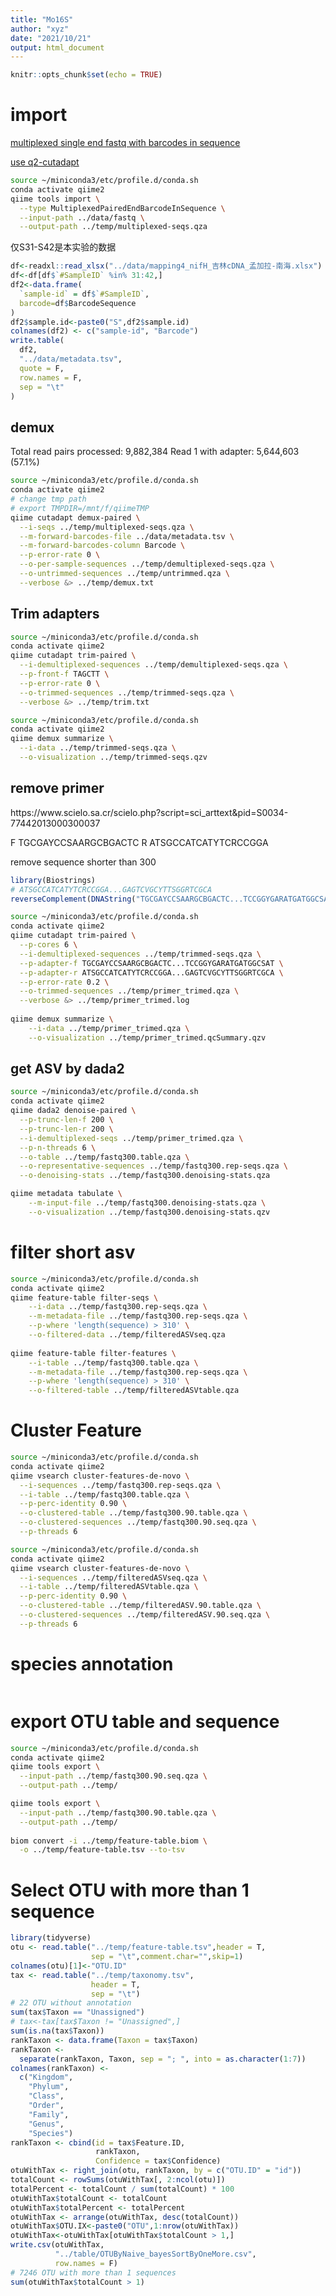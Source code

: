 ```yaml
---
title: "Mo16S"
author: "xyz"
date: "2021/10/21"
output: html_document
---
```


```r
knitr::opts_chunk$set(echo = TRUE)
```

# import

[multiplexed single end fastq with barcodes in sequence](https://docs.qiime2.org/2021.4/tutorials/importing/#multiplexed-single-end-fastq-with-barcodes-in-sequence)

[use q2-cutadapt](https://forum.qiime2.org/t/demultiplexing-and-trimming-adapters-from-reads-with-q2-cutadapt/2313)

```bash
source ~/miniconda3/etc/profile.d/conda.sh
conda activate qiime2
qiime tools import \
  --type MultiplexedPairedEndBarcodeInSequence \
  --input-path ../data/fastq \
  --output-path ../temp/multiplexed-seqs.qza
```

仅S31-S42是本实验的数据

```r
df<-readxl::read_xlsx("../data/mapping4_nifH_吉林cDNA_孟加拉-南海.xlsx")
df<-df[df$`#SampleID` %in% 31:42,]
df2<-data.frame(
  `sample-id` = df$`#SampleID`,
  barcode=df$BarcodeSequence
)
df2$sample.id<-paste0("S",df2$sample.id)
colnames(df2) <- c("sample-id", "Barcode")
write.table(
  df2,
  "../data/metadata.tsv",
  quote = F,
  row.names = F,
  sep = "\t"
)
```

## demux

Total read pairs processed:          9,882,384
  Read 1 with adapter:               5,644,603 (57.1%)

```bash
source ~/miniconda3/etc/profile.d/conda.sh
conda activate qiime2
# change tmp path
# export TMPDIR=/mnt/f/qiimeTMP 
qiime cutadapt demux-paired \
  --i-seqs ../temp/multiplexed-seqs.qza \
  --m-forward-barcodes-file ../data/metadata.tsv \
  --m-forward-barcodes-column Barcode \
  --p-error-rate 0 \
  --o-per-sample-sequences ../temp/demultiplexed-seqs.qza \
  --o-untrimmed-sequences ../temp/untrimmed.qza \
  --verbose &> ../temp/demux.txt
```

## Trim adapters

```bash
source ~/miniconda3/etc/profile.d/conda.sh
conda activate qiime2
qiime cutadapt trim-paired \
  --i-demultiplexed-sequences ../temp/demultiplexed-seqs.qza \
  --p-front-f TAGCTT \
  --p-error-rate 0 \
  --o-trimmed-sequences ../temp/trimmed-seqs.qza \
  --verbose &> ../temp/trim.txt
```

```bash
source ~/miniconda3/etc/profile.d/conda.sh
conda activate qiime2
qiime demux summarize \
  --i-data ../temp/trimmed-seqs.qza \
  --o-visualization ../temp/trimmed-seqs.qzv
```

## remove primer

https://www.scielo.sa.cr/scielo.php?script=sci_arttext&pid=S0034-77442013000300037

F TGCGAYCCSAARGCBGACTC
R ATSGCCATCATYTCRCCGGA

remove sequence shorter than 300

```r
library(Biostrings)
# ATSGCCATCATYTCRCCGGA...GAGTCVGCYTTSGGRTCGCA
reverseComplement(DNAString("TGCGAYCCSAARGCBGACTC...TCCGGYGARATGATGGCSAT"))
```

```bash
source ~/miniconda3/etc/profile.d/conda.sh
conda activate qiime2
qiime cutadapt trim-paired \
  --p-cores 6 \
  --i-demultiplexed-sequences ../temp/trimmed-seqs.qza \
  --p-adapter-f TGCGAYCCSAARGCBGACTC...TCCGGYGARATGATGGCSAT \
  --p-adapter-r ATSGCCATCATYTCRCCGGA...GAGTCVGCYTTSGGRTCGCA \
  --p-error-rate 0.2 \
  --o-trimmed-sequences ../temp/primer_trimed.qza \
  --verbose &> ../temp/primer_trimed.log
  
qiime demux summarize \
    --i-data ../temp/primer_trimed.qza \
    --o-visualization ../temp/primer_trimed.qcSummary.qzv
```

## get ASV by dada2

```bash
source ~/miniconda3/etc/profile.d/conda.sh
conda activate qiime2
qiime dada2 denoise-paired \
  --p-trunc-len-f 200 \
  --p-trunc-len-r 200 \
  --i-demultiplexed-seqs ../temp/primer_trimed.qza \
  --p-n-threads 6 \
  --o-table ../temp/fastq300.table.qza \
  --o-representative-sequences ../temp/fastq300.rep-seqs.qza \
  --o-denoising-stats ../temp/fastq300.denoising-stats.qza

qiime metadata tabulate \
    --m-input-file ../temp/fastq300.denoising-stats.qza \
    --o-visualization ../temp/fastq300.denoising-stats.qzv
```

# filter short asv

```bash
source ~/miniconda3/etc/profile.d/conda.sh
conda activate qiime2
qiime feature-table filter-seqs \
    --i-data ../temp/fastq300.rep-seqs.qza \
    --m-metadata-file ../temp/fastq300.rep-seqs.qza \
    --p-where 'length(sequence) > 310' \
    --o-filtered-data ../temp/filteredASVseq.qza 
    
qiime feature-table filter-features \
    --i-table ../temp/fastq300.table.qza \
    --m-metadata-file ../temp/fastq300.rep-seqs.qza \
    --p-where 'length(sequence) > 310' \
    --o-filtered-table ../temp/filteredASVtable.qza 
```


# Cluster Feature 

```bash
source ~/miniconda3/etc/profile.d/conda.sh
conda activate qiime2
qiime vsearch cluster-features-de-novo \
  --i-sequences ../temp/fastq300.rep-seqs.qza \
  --i-table ../temp/fastq300.table.qza \
  --p-perc-identity 0.90 \
  --o-clustered-table ../temp/fastq300.90.table.qza \
  --o-clustered-sequences ../temp/fastq300.90.seq.qza \
  --p-threads 6
```

```bash
source ~/miniconda3/etc/profile.d/conda.sh
conda activate qiime2
qiime vsearch cluster-features-de-novo \
  --i-sequences ../temp/filteredASVseq.qza \
  --i-table ../temp/filteredASVtable.qza \
  --p-perc-identity 0.90 \
  --o-clustered-table ../temp/filteredASV.90.table.qza \
  --o-clustered-sequences ../temp/filteredASV.90.seq.qza \
  --p-threads 6
```

# species annotation

```bash

```

# export OTU table and sequence

```bash
source ~/miniconda3/etc/profile.d/conda.sh
conda activate qiime2
qiime tools export \
  --input-path ../temp/fastq300.90.seq.qza \
  --output-path ../temp/

qiime tools export \
  --input-path ../temp/fastq300.90.table.qza \
  --output-path ../temp/
  
biom convert -i ../temp/feature-table.biom \
  -o ../temp/feature-table.tsv --to-tsv
```

# Select OTU with more than 1 sequence

```r
library(tidyverse)
otu <- read.table("../temp/feature-table.tsv",header = T,
                  sep = "\t",comment.char="",skip=1)
colnames(otu)[1]<-"OTU.ID"
tax <- read.table("../temp/taxonomy.tsv",
                  header = T,
                  sep = "\t")
# 22 OTU without annotation
sum(tax$Taxon == "Unassigned")
# tax<-tax[tax$Taxon != "Unassigned",]
sum(is.na(tax$Taxon))
rankTaxon <- data.frame(Taxon = tax$Taxon)
rankTaxon <-
  separate(rankTaxon, Taxon, sep = "; ", into = as.character(1:7))
colnames(rankTaxon) <-
  c("Kingdom",
    "Phylum",
    "Class",
    "Order",
    "Family",
    "Genus",
    "Species")
rankTaxon <- cbind(id = tax$Feature.ID,
                   rankTaxon,
                   Confidence = tax$Confidence)
otuWithTax <- right_join(otu, rankTaxon, by = c("OTU.ID" = "id"))
totalCount <- rowSums(otuWithTax[, 2:ncol(otu)])
totalPercent <- totalCount / sum(totalCount) * 100
otuWithTax$totalCount <- totalCount
otuWithTax$totalPercent <- totalPercent
otuWithTax <- arrange(otuWithTax, desc(totalCount))
otuWithTax$OTU.IX<-paste0("OTU",1:nrow(otuWithTax))
otuWithTax<-otuWithTax[otuWithTax$totalCount > 1,]
write.csv(otuWithTax,
          "../table/OTUByNaive_bayesSortByOneMore.csv",
          row.names = F)
# 7246 OTU with more than 1 sequences 
sum(otuWithTax$totalCount > 1)
```

